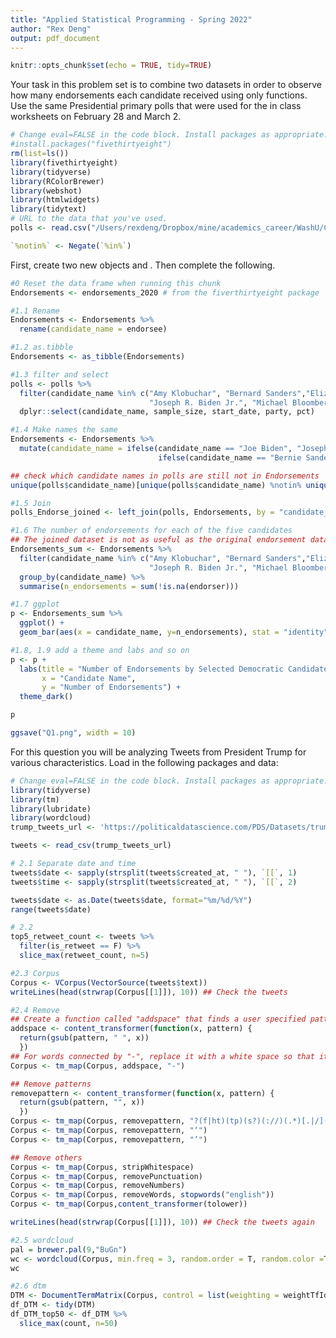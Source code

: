 ```yaml
---
title: "Applied Statistical Programming - Spring 2022"
author: "Rex Deng"
output: pdf_document
---
```


```r
knitr::opts_chunk$set(echo = TRUE, tidy=TRUE)
```

\begin{center}
{\Large{\textbf{Problem Set 4}}} \\
\vspace{4 bp}
Due Wednesday, March 16, 10:00 AM (Before Class) \\
\end{center}

\section*{Instructions}
\begin{enumerate}
  \item The following questions should each be answered within an Rmarkdown file. Be sure to provide many comments in your code blocks to facilitate grading. Undocumented code will not be graded.
  \item Work on git. Continue to work in the repository you forked from \url{https://github.com/johnsontr/AppliedStatisticalProgramming2022} and add your code for Problem Set 4. Commit and push frequently. Use meaningful commit messages because these will affect your grade.
  \item You may work in teams, but each student should develop their own Rmarkdown file. To be clear, there should be no copy and paste. Each keystroke in the assignment should be your own.
  \item For students new to programming, this may take a while. Get started.
\end{enumerate}

\section*{\texttt{tidyverse}}

Your task in this problem set is to combine two datasets in order to observe how many endorsements each candidate received using only \texttt{dplyr} functions. Use the same Presidential primary polls that were used for the in class worksheets on February 28 and March 2.

```r
# Change eval=FALSE in the code block. Install packages as appropriate.
#install.packages("fivethirtyeight")
rm(list=ls())
library(fivethirtyeight)
library(tidyverse)
library(RColorBrewer)
library(webshot)
library(htmlwidgets)
library(tidytext) 
# URL to the data that you've used.
polls <- read.csv("/Users/rexdeng/Dropbox/mine/academics_career/WashU/Classes/202122Spring-Stat programming Jacob/PS/ASP2022_PS/president_primary_polls_feb2020.csv", na.strings = "")

`%notin%` <- Negate(`%in%`)
```

First, create two new objects \texttt{polls} and \texttt{Endorsements}. Then complete the following.
\begin{itemize}
  \item Change the \texttt{Endorsements} variable name endorsee to \texttt{candidate\_name}.
  \item Change the \texttt{Endorsements} dataframe into a \texttt{tibble} object.
  \item Filter the \texttt{poll} variable to only include the following 6 candidates: Amy Klobuchar, Bernard Sanders,Elizabeth Warren, Joseph R. Biden Jr., Michael Bloomberg, Pete Buttigieg \textbf{and} subset the dataset to the following five variables: \texttt{candidate\_name, sample\_size, start\_date, party, pct}
  \item Compare the candidate names in the two datasets and find instances where the a candidates name is spelled differently i.e. Bernard vs. Bernie. Using only \texttt{dplyr} functions, make these the same across datasets. 
  \item Now combine the two datasets by candidate name using \texttt{dplyr} (there will only be five candidates after joining).
  \item Create a variable which indicates the number of endorsements for each of the five candidates using \texttt{dplyr}.
  \item Plot the number of endorsement each of the 5 candidates have using \texttt{ggplot()}. Save your plot as an object \texttt{p}.
  \item Rerun the previous line as follows: \texttt{p + theme\_dark()}. Notice how you can still customize your plot without rerunning the plot with new options.
  \item Now, using the knowledge from the last step change the label of the X and Y axes to be more informative, add a title. Save the plot in your forked repository.
\end{itemize}

```r
#0 Reset the data frame when running this chunk
Endorsements <- endorsements_2020 # from the fiverthirtyeight package

#1.1 Rename
Endorsements <- Endorsements %>%
  rename(candidate_name = endorsee)

#1.2 as.tibble
Endorsements <- as_tibble(Endorsements)

#1.3 filter and select
polls <- polls %>%
  filter(candidate_name %in% c("Amy Klobuchar", "Bernard Sanders","Elizabeth Warren", 
                               "Joseph R. Biden Jr.", "Michael Bloomberg", "Pete Buttigieg")) %>% 
  dplyr::select(candidate_name, sample_size, start_date, party, pct)

#1.4 Make names the same
Endorsements <- Endorsements %>%
  mutate(candidate_name = ifelse(candidate_name == "Joe Biden", "Joseph R. Biden Jr.",
                                 ifelse(candidate_name == "Bernie Sanders", "Bernard Sanders", candidate_name)))

## check which candidate names in polls are still not in Endorsements
unique(polls$candidate_name)[unique(polls$candidate_name) %notin% unique(Endorsements$candidate_name)] ### Make sense as there is no record in polls

#1.5 Join
polls_Endorse_joined <- left_join(polls, Endorsements, by = "candidate_name")

#1.6 The number of endorsements for each of the five candidates
## The joined dataset is not as useful as the original endorsement dataset as the joined one contains duplication of endorsers due to multiple matches 
Endorsements_sum <- Endorsements %>%
  filter(candidate_name %in% c("Amy Klobuchar", "Bernard Sanders","Elizabeth Warren", 
                               "Joseph R. Biden Jr.", "Michael Bloomberg", "Pete Buttigieg")) %>%
  group_by(candidate_name) %>%
  summarise(n_endorsements = sum(!is.na(endorser)))

#1.7 ggplot
p <- Endorsements_sum %>%
  ggplot() +
  geom_bar(aes(x = candidate_name, y=n_endorsements), stat = "identity")

#1.8, 1.9 add a theme and labs and so on
p <- p + 
  labs(title = "Number of Endorsements by Selected Democratic Candidates", 
       x = "Candidate Name",
       y = "Number of Endorsements") +
  theme_dark() 

p

ggsave("Q1.png", width = 10)
```


\section*{Text-as-Data with \texttt{tidyverse}}

For this question you will be analyzing Tweets from President Trump for various characteristics. Load in the following packages and data:

```r
# Change eval=FALSE in the code block. Install packages as appropriate.
library(tidyverse)
library(tm) 
library(lubridate)
library(wordcloud)
trump_tweets_url <- 'https://politicaldatascience.com/PDS/Datasets/trump_tweets.csv'
```

\begin{itemize}
  \item First separate the \texttt{created\_at} variable into two new variables where the date and the time are in separate columns. After you do that, then report the range of dates that is in this dataset.
  \item Using \texttt{dplyr} subset the data to only include original tweets (remove retweents) and show the text of the President's \textbf{top 5} most popular and most retweeted tweets. (Hint: The \texttt{match} function can help you find the index once you identify the largest values.) 
  \item Create a \textit{corpus} of the tweet content and put this into the object \texttt{Corpus} using the \texttt{tm} (text mining) package. (Hint: Do the assigned readings.)
  \item Remove extraneous whitespace, remove numbers and punctuation, convert everything to lower case and remove 'stop words' that have little substantive meaning (the, a, it).
  \item Now create a \texttt{wordcloud} to visualize the top 50 words the President uses in his tweets. Use only words that occur at least three times. Display the plot with words in random order and use 50 random colors. Save the plot into your forked repository.
  \item Create a \textit{document term matrix} called \texttt{DTM} that includes the argument \texttt{ control = list(weighting = weightTfIdf)}
  \item Finally, report the 50 words with the the highest tf.idf scores using a lower frequency bound of .8.
\end{itemize}

```r
tweets <- read_csv(trump_tweets_url)

# 2.1 Separate date and time
tweets$date <- sapply(strsplit(tweets$created_at, " "), `[[`, 1)
tweets$time <- sapply(strsplit(tweets$created_at, " "), `[[`, 2)

tweets$date <- as.Date(tweets$date, format="%m/%d/%Y")
range(tweets$date)

# 2.2
top5_retweet_count <- tweets %>% 
  filter(is_retweet == F) %>% 
  slice_max(retweet_count, n=5)

#2.3 Corpus 
Corpus <- VCorpus(VectorSource(tweets$text))
writeLines(head(strwrap(Corpus[[1]]), 10)) ## Check the tweets

#2.4 Remove
## Create a function called "addspace" that finds a user specified pattern and substitutes the pattern with a space.
addspace <- content_transformer(function(x, pattern) {
  return(gsub(pattern, " ", x))
  })
## For words connected by "-", replace it with a white space so that it won't be connected after space removal
Corpus <- tm_map(Corpus, addspace, "-")

## Remove patterns
removepattern <- content_transformer(function(x, pattern) {
  return(gsub(pattern, "", x))
  })
Corpus <- tm_map(Corpus, removepattern, "?(f|ht)(tp)(s?)(://)(.*)[.|/](.*)")
Corpus <- tm_map(Corpus, removepattern, "‘")
Corpus <- tm_map(Corpus, removepattern, "’")

## Remove others
Corpus <- tm_map(Corpus, stripWhitespace)
Corpus <- tm_map(Corpus, removePunctuation)
Corpus <- tm_map(Corpus, removeNumbers)
Corpus <- tm_map(Corpus, removeWords, stopwords("english"))
Corpus <- tm_map(Corpus,content_transformer(tolower))

writeLines(head(strwrap(Corpus[[1]]), 10)) ## Check the tweets again

#2.5 wordcloud
pal = brewer.pal(9,"BuGn")
wc <- wordcloud(Corpus, min.freq = 3, random.order = T, random.color =T, max.words = 50, colors = pal)
wc 

#2.6 dtm
DTM <- DocumentTermMatrix(Corpus, control = list(weighting = weightTfIdf))
df_DTM <- tidy(DTM)
df_DTM_top50 <- df_DTM %>%
  slice_max(count, n=50)
```

